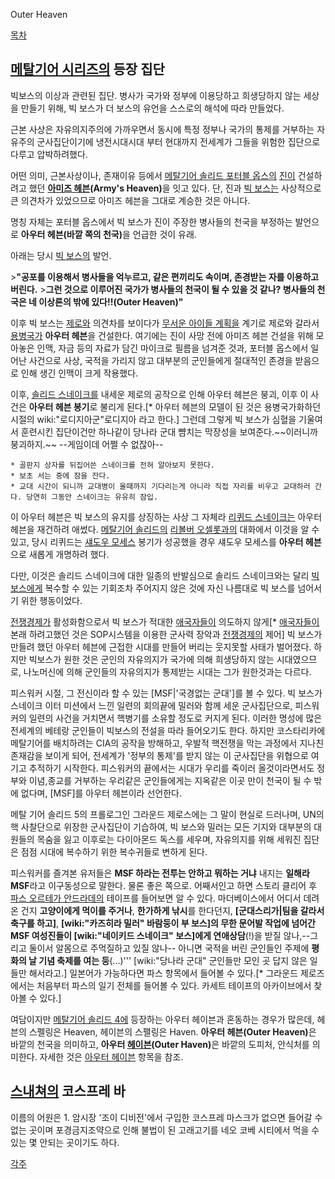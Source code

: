 Outer Heaven

[[목차]]

== [[메탈기어 시리즈]]의 등장 집단 ==
빅보스의 이상과 관련된 집단. 병사가 국가와 정부에 이용당하고 희생당하지 않는 세상을 만들기 위해, 빅 보스가 더 보스의 유언을 스스로의 해석에 따라 만들었다.

근본 사상은 자유의지주의에 가까우면서 동시에 특정 정부나 국가의 통제를 거부하는 자유주의 군사집단이기에 냉전시대시대 부터 현대까지 전세계가 그들을 위험한 집단으로 다루고 압박하려했다.

어떤 의미, 근본사상이나, 존재이유 등에서 [[메탈기어 솔리드 포터블 옵스]]의 [[진(메탈기어 솔리드 포터블 옵스)|진]]이 건설하려고 했던 '''[[아미즈 헤븐]](Army's Heaven)'''을 잇고 있다. 단, 진과 [[빅 보스]]는 사상적으로 큰 의견차가 있었으므로 아미즈 헤븐을 그대로 계승한 것은 아니다.

명칭 자체는 포터블 옵스에서 빅 보스가 진이 주장한 병사들의 천국을 부정하는 발언으로 '''아우터 헤븐(바깥 쪽의 천국)'''을 언급한 것이 유래.

아래는 당시 [[빅 보스]]의 발언.

>'''"공포를 이용해서 병사들을 억누르고, 같은 편끼리도 속이며, 존경받는 자를 이용하고 버린다. '''
>'''그런 것으로 이루어진 국가가 병사들의 천국이 될 수 있을 것 같나? 병사들의 천국은 네 이상론의 밖에 있다!!(Outer Heaven)"'''

이후 빅 보스는 [[제로]]와 의견차를 보이다가 [[무서운 아이들 계획]]을 계기로 제로와 갈라서 [[용병]]국가 '''아우터 헤븐'''을 건설한다. 여기에는 진이 사망 전에 아미즈 헤븐 건설을 위해 모아놓은 인맥, 자금 등의 자료가 담긴 마이크로 필름을 넘겨준 것과, 포터블 옵스에서 일어난 사건으로 사상, 국적을 가리지 않고 대부분의 군인들에게 절대적인 존경을 받음으로 인해 생긴 인맥이 크게 작용했다.

이후, [[솔리드 스네이크]]를 내세운 제로의 공작으로 인해 아우터 헤븐은 붕괴, 이후 이 사건은 '''아우터 헤븐 봉기'''로 불리게 된다.[* 아우터 헤븐의 모델이 된 것은 용병국가화하던 시절의 wiki:"로디지아군"로디지아 라고 한다.] 그런데 그렇게 빅 보스가 심혈을 기울여서 훈련시킨 집단이건만 하나같이 당나라 군대 뺨치는 막장성을 보여준다.~~이러니까 붕괴하지.~~ --게임이데 어쩔 수 없잖아--

 * 골판지 상자를 뒤집어쓴 스네이크를 전혀 알아보지 못한다.
 * 보초 서는 중에 잠을 잔다.
 * 교대 시간이 되니까 교대병이 올때까지 기다리는게 아니라 직접 자리를 비우고 교대하러 간다. 당연히 그동안 스네이크는 유유히 잠입.

이 아우터 헤븐은 빅 보스의 유지를 상징하는 사상 그 자체라 [[리퀴드 스네이크]]는 아우터 헤븐을 재건하려 애썼다. [[메탈기어 솔리드]]의 [[리볼버 오셀롯]]과의 대화에서 이것을 알 수 있고, 당시 리퀴드는 [[섀도우 모세스]] 봉기가 성공했을 경우 섀도우 모세스를 '''아우터 헤븐'''으로 새롭게 개명하려 했다.

다만, 이것은 솔리드 스네이크에 대한 일종의 반발심으로 솔리드 스네이크와는 달리 [[빅 보스]]에게 복수할 수 있는 기회조차 주어지지 않은 것에 자신 나름대로 빅 보스를 넘어서기 위한 행동이었다.

[[전쟁경제]]가 활성화함으로서 빅 보스가 적대한 [[애국자들]]이 의도하지 않게[* [[애국자들]]이 본래 하려고했던 것은 SOP시스템을 이용한 군사력 장악과 [[전쟁경제]]의 제어] 빅 보스가 만들려 했던 아우터 헤븐에 근접한 시대를 만들어 버리는 웃지못할 사태가 벌어졌다. 하지만 빅보스가 원한 것은 군인의 자유의지가 국가에 의해 희생당하지 않는 시대였으므로, 나노머신에 의해 군인들의 자유의지가 통제받는 시대는 그가 원한것과는 다르다.

피스워커 시절, 그 전신이라 할 수 있는 [MSF|'국경없는 군대']를 볼 수 있다. 빅 보스가 스네이크 이터 미션에서 느낀 일련의 회의끝에 밀러와 함께 세운 군사집단으로, 피스워커의 일련의 사건을 거치면서 핵병기를 소유할 정도로 커지게 된다. 이러한 명성에 많은 전세계의 베테랑 군인들이 빅보스의 전설을 따라 들어오기도 한다. 하지만 코스타리카에 메탈기어를 배치하려는 CIA의 공작을 방해하고, 우발적 핵전쟁을 막는 과정에서 지나친 존재감을 보이게 되어, 전세계가 '정부의 통제'를 받지 않는 이 군사집단을 위협으로 여기고 추적하기 시작한다. 피스워커의 끝에서는 시대가 우리를 죽이러 올것이라면서도 정부와 이념,종교를 거부하는 우리같은 군인들에게는 지옥같은 이곳 만이 천국이 될 수 밖에 없다며, [MSF]를 아우터 헤븐이라 선언한다.

메탈 기어 솔리드 5의 프롤로그인 그라운드 제로스에는 그 말이 현실로 드러나며, UN의 핵 사찰단으로 위장한 군사집단이 기습하여, 빅 보스와 밀러는 모든 기지와 대부분의 대원들의 목숨을 잃고 이후로는 다이아몬드 독스를 세우며, 자유의지를 위해 세워진 집단은 점점 시대에 복수하기 위한 복수귀들로 변하게 된다.

피스워커를 즐겨본 유저들은 '''MSF 하라는 전투는 안하고 뭐하는 거냐''' 내지는 '''일해라 MSF'''라고 이구동성으로 말한다. 물론 좋은 쪽으로. 어째서인고 하면 스토리 클리어 후 [[파스 오르테가 안드라데]]의 테이프를 들어보면 알 수 있다. 마더베이스에서 어디서 데려온 건지 '''고양이에게 먹이를 주거나''', '''한가하게 낚시'''를 한다던지, '''[군대스리가|팀을 갈라서 축구를 하고]''', '''[wiki:"카즈히라 밀러" 바람둥이 부 보스]의 무한 문어발 작업에 넘어간 MSF 여성진들이 [wiki:"네이키드 스네이크" 보스]에게 연애상담'''(!)을 받질 않나,--그리고 둘이서 알몸으로 주먹질하고 있질 않나-- 아니면 국적을 버린 군인들인 주제에 '''평화의 날 기념 축제를 여는 등'''(...)''' [wiki:"당나라 군대" 군인들만 모인 곳 답지 않은 일들만 해서라고.] 일본어가 가능하다면 파스 항목에서 들어볼 수 있다.[* 그라운드 제로즈에서는 처음부터 파스의 일기 전체를 들어볼 수 있다. 카세트 테이프의 아카이브에서 찾아볼 수 있다.]



여담이지만 [[메탈기어 솔리드 4]]에 등장하는 아우터 헤이븐과 혼동하는 경우가 많은데, 헤븐의 스펠링은 Heaven, 헤이븐의 스팰링은 Haven. '''아우터 헤븐(Outer Heaven)'''은 바깥의 천국을 의미하고, '''아우터 [[헤이븐]](Outer Haven)'''은 바깥의 도피처, 안식처를 의미한다. 자세한 것은 [[아우터 헤이븐]] 항목을 참조.
== [[스내쳐]]의 코스프레 바 ==
이름의 어원은 1. 암시장 '조이 디비전'에서 구입한 코스프레 마스크가 없으면 들어갈 수 없는 곳이며 포경금지조약으로 인해 불법이 된 고래고기를 네오 코베 시티에서 먹을 수 있는 몇 안되는 곳이기도 하다. 

[[각주]]

